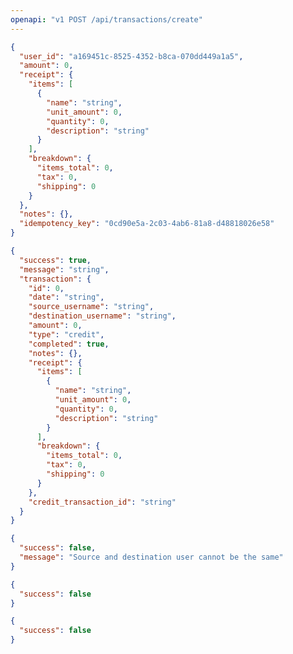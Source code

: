 ```yaml
---
openapi: "v1 POST /api/transactions/create"
---
```


<RequestExample>

```json
{
  "user_id": "a169451c-8525-4352-b8ca-070dd449a1a5",
  "amount": 0,
  "receipt": {
    "items": [
      {
        "name": "string",
        "unit_amount": 0,
        "quantity": 0,
        "description": "string"
      }
    ],
    "breakdown": {
      "items_total": 0,
      "tax": 0,
      "shipping": 0
    }
  },
  "notes": {},
  "idempotency_key": "0cd90e5a-2c03-4ab6-81a8-d48818026e58"
}
```

</RequestExample>

<ResponseExample>

```json 200
{
  "success": true,
  "message": "string",
  "transaction": {
    "id": 0,
    "date": "string",
    "source_username": "string",
    "destination_username": "string",
    "amount": 0,
    "type": "credit",
    "completed": true,
    "notes": {},
    "receipt": {
      "items": [
        {
          "name": "string",
          "unit_amount": 0,
          "quantity": 0,
          "description": "string"
        }
      ],
      "breakdown": {
        "items_total": 0,
        "tax": 0,
        "shipping": 0
      }
    },
    "credit_transaction_id": "string"
  }
}
```

```json 400
{
  "success": false,
  "message": "Source and destination user cannot be the same"
}
```

```json 403
{
  "success": false
}
```

```json 404
{
  "success": false
}
```

</ResponseExample>
